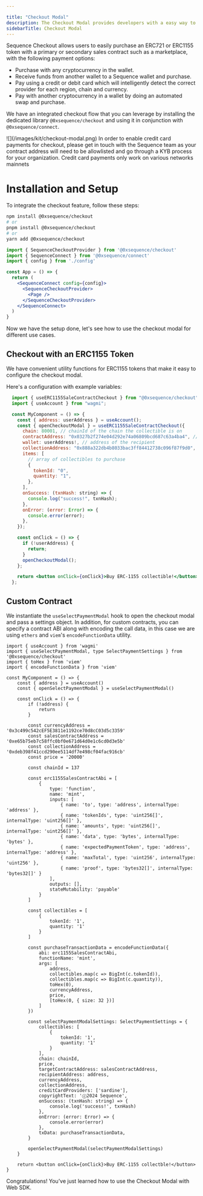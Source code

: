 ---

title: "Checkout Modal"
description: The Checkout Modal provides developers with a easy way to implement cryptocurrency payments.
sidebarTitle: Checkout Modal
---

Sequence Checkout allows users to easily purchase an ERC721 or ERC1155 token with a primary or secondary sales contract such as a marketplace, with the following payment options:
  - Purchase with any cryptocurrency in the wallet.
  - Receive funds from another wallet to a Sequence wallet and purchase.
  - Pay using a credit or debit card which will intelligently detect the correct provider for each region, chain and currency.
  - Pay with another cryptocurrency in a wallet by doing an automated swap and purchase.

We have an integrated checkout flow that you can leverage by installing the dedicated library `@0xsequence/checkout` and using it in conjunction with `@0xsequence/connect`.
<Frame>
![](/images/kit/checkout-modal.png)
</Frame>

<Note>
In order to enable credit card payments for checkout, please get in touch with the Sequence team as your contract address will need to be allowlisted and go through a KYB process for your organization. Credit card payments only work on various networks mainnets
</Note>

# Installation and Setup
To integrate the checkout feature, follow these steps:

<Steps>
<Step title="Install the `@0xsequence/checkout` library:">

```bash
npm install @0xsequence/checkout
# or
pnpm install @0xsequence/checkout
# or
yarn add @0xsequence/checkout
```

</Step>
<Step title="Place the `SequenceCheckoutProvider` below the SequenceConnect Provider in your App:">

```jsx
import { SequenceCheckoutProvider } from '@0xsequence/checkout'
import { SequenceConnect } from '@0xsequence/connect'
import { config } from './config'

const App = () => {
  return (
    <SequenceConnect config={config}>
      <SequenceCheckoutProvider>
        <Page />
      </SequenceCheckoutProvider>
    </SequenceConnect>
  )
}
```
</Step>
</Steps>

Now we have the setup done, let's see how to use the checkout modal for different use cases.

## Checkout with an ERC1155 Token

We have convenient utility functions for ERC1155 tokens that make it easy to configure the checkout modal.

Here's a configuration with example variables:

```jsx
  import { useERC1155SaleContractCheckout } from "@0xsequence/checkout";
  import { useAccount } from "wagmi";

  const MyComponent = () => {
    const { address: userAddress } = useAccount();
    const { openCheckoutModal } = useERC1155SaleContractCheckout({
      chain: 80001, // chainId of the chain the collectible is on
      contractAddress: "0x0327b2f274e04d292e74a06809bcd687c63a4ba4", // address of the contract handling the minting function
      wallet: userAddress!, // address of the recipient
      collectionAddress: "0x888a322db4b8033bac3ff84412738c096f87f9d0", // address of the collection contract
      items: [
        // array of collectibles to purchase
        {
          tokenId: "0",
          quantity: "1",
        },
      ],
      onSuccess: (txnHash: string) => {
        console.log("success!", txnHash);
      },
      onError: (error: Error) => {
        console.error(error);
      },
    });

    const onClick = () => {
      if (!userAddress) {
        return;
      }
      openCheckoutModal();
    };

    return <button onClick={onClick}>Buy ERC-1155 collectible!</button>;
  };
  ```

  ## Custom Contract
  We instantiate the `useSelectPaymentModal` hook to open the checkout modal and pass a settings object. In addition, for custom contracts, you can specify a contract ABI along with encoding the call data, in this case we are using `ethers` and `viem`'s `encodeFunctionData` utility.

  ```tsx
  import { useAccount } from 'wagmi'
  import { useSelectPaymentModal, type SelectPaymentSettings } from '@0xsequence/checkout'
  import { toHex } from 'viem'
  import { encodeFunctionData } from 'viem'

  const MyComponent = () => {
      const { address } = useAccount()
      const { openSelectPaymentModal } = useSelectPaymentModal()

      const onClick = () => {
          if (!address) {
              return
          }

          const currencyAddress = '0x3c499c542cEF5E3811e1192ce70d8cC03d5c3359'
          const salesContractAddress = '0xe65b75eb7c58ffc0bf0e671d64d0e1c6cd0d3e5b'
          const collectionAddress = '0xdeb398f41ccd290ee5114df7e498cf04fac916cb'
          const price = '20000'

          const chainId = 137

          const erc1155SalesContractAbi = [
              {
                  type: 'function',
                  name: 'mint',
                  inputs: [
                      { name: 'to', type: 'address', internalType: 'address' },
                      { name: 'tokenIds', type: 'uint256[]', internalType: 'uint256[]' },
                      { name: 'amounts', type: 'uint256[]', internalType: 'uint256[]' },
                      { name: 'data', type: 'bytes', internalType: 'bytes' },
                      { name: 'expectedPaymentToken', type: 'address', internalType: 'address' },
                      { name: 'maxTotal', type: 'uint256', internalType: 'uint256' },
                      { name: 'proof', type: 'bytes32[]', internalType: 'bytes32[]' }
                  ],
                  outputs: [],
                  stateMutability: 'payable'
              }
          ]

          const collectibles = [
              {
                  tokenId: '1',
                  quantity: '1'
              }
          ]

          const purchaseTransactionData = encodeFunctionData({
              abi: erc1155SalesContractAbi,
              functionName: 'mint',
              args: [
                  address,
                  collectibles.map(c => BigInt(c.tokenId)),
                  collectibles.map(c => BigInt(c.quantity)),
                  toHex(0),
                  currencyAddress,
                  price,
                  [toHex(0, { size: 32 })]
              ]
          })

          const selectPaymentModalSettings: SelectPaymentSettings = {
              collectibles: [
                  {
                      tokenId: '1',
                      quantity: '1'
                  }
              ],
              chain: chainId,
              price,
              targetContractAddress: salesContractAddress,
              recipientAddress: address,
              currencyAddress,
              collectionAddress,
              creditCardProviders: ['sardine'],
              copyrightText: 'ⓒ2024 Sequence',
              onSuccess: (txnHash: string) => {
                  console.log('success!', txnHash)
              },
              onError: (error: Error) => {
                  console.error(error)
              },
              txData: purchaseTransactionData,
          }

          openSelectPaymentModal(selectPaymentModalSettings)
      }

      return <button onClick={onClick}>Buy ERC-1155 collectble!</button>
  }
```

Congratulations! You’ve just learned how to use the Checkout Modal with Web SDK.

